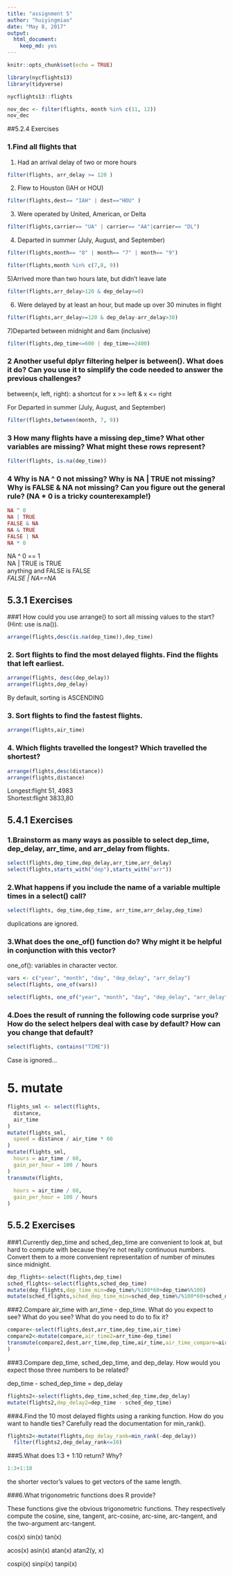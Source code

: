 ```yaml
---
title: "assignment 5"
author: "huiyingmiao"
date: "May 8, 2017"
output: 
  html_document: 
    keep_md: yes
---
```


```r
knitr::opts_chunk$set(echo = TRUE)
```
```r
library(nycflights13)
library(tidyverse)
```



```r
nycflights13::flights
```

```r
nov_dec <- filter(flights, month %in% c(11, 12))
nov_dec
```

##5.2.4 Exercises  

### 1.Find all flights that  

1) Had an arrival delay of two or more hours  
```r
filter(flights, arr_delay >= 120 )
```

2) Flew to Houston (IAH or HOU)  
```r
filter(flights,dest== "IAH" | dest=="HOU" )
```

3) Were operated by United, American, or Delta  
```r
filter(flights,carrier== "UA" | carrier== "AA"|carrier== "DL")
```

4) Departed in summer (July, August, and September)  
```r
filter(flights,month== "8" | month== "7" | month== "9")
```

```r
filter(flights,month %in% c(7,8, 9))
```

5)Arrived more than two hours late, but didn’t leave late

```r
filter(flights,arr_delay>120 & dep_delay<=0)
```

6) Were delayed by at least an hour, but made up over 30 minutes in flight  
```r
filter(flights,arr_delay>=120 & dep_delay-arr_delay>30)
```

7)Departed between midnight and 6am (inclusive)

```r
filter(flights,dep_time<=600 | dep_time==2400)
```

### 2 Another useful dplyr filtering helper is between(). What does it do? Can you use it to simplify the code needed to answer the previous challenges?

between(x, left, right): a shortcut for x >= left & x <= right

For Departed in summer (July, August, and September)  
```r
filter(flights,between(month, 7, 9))
```

### 3 How many flights have a missing dep_time? What other variables are missing? What might these rows represent?

```r
filter(flights, is.na(dep_time))
```


### 4 Why is NA ^ 0 not missing? Why is NA | TRUE not missing? Why is FALSE & NA not missing? Can you figure out the general rule? (NA * 0 is a tricky counterexample!)

```r
NA ^ 0
NA | TRUE
FALSE & NA
NA & TRUE
FALSE | NA
NA * 0 
```

NA ^ 0 == 1   
NA | TRUE is TRUE  
anything and FALSE is  FALSE  
_FALSE | NA==NA_

## 5.3.1 Exercises

###1 How could you use arrange() to sort all missing values to the start? (Hint: use is.na()).  


```r
arrange(flights,desc(is.na(dep_time)),dep_time)
```

### 2. Sort flights to find the most delayed flights. Find the flights that left earliest.

```r
arrange(flights, desc(dep_delay))
arrange(flights,dep_delay)
```

By default, sorting is ASCENDING

### 3. Sort flights to find the fastest flights.
```r
arrange(flights,air_time)
```

### 4. Which flights travelled the longest? Which travelled the shortest?
```r
arrange(flights,desc(distance))
arrange(flights,distance)
```

Longest:flight 51, 4983  
Shortest:flight 3833,80

## 5.4.1 Exercises

### 1.Brainstorm as many ways as possible to select dep_time, dep_delay, arr_time, and arr_delay from flights.

```r
select(flights,dep_time,dep_delay,arr_time,arr_delay)
select(flights,starts_with("dep"),starts_with("arr"))
```

### 2.What happens if you include the name of a variable multiple times in a select() call?

```r
select(flights, dep_time,dep_time, arr_time,arr_delay,dep_time)
```

duplications are ignored.

### 3.What does the one_of() function do? Why might it be helpful in conjunction with this vector?

one_of(): variables in character vector.
```r
vars <- c("year", "month", "day", "dep_delay", "arr_delay")
select(flights, one_of(vars))

select(flights, one_of("year", "month", "day", "dep_delay", "arr_delay"))
```


### 4.Does the result of running the following code surprise you? How do the select helpers deal with case by default? How can you change that default?


```r
select(flights, contains("TIME"))
```

Case is ignored...


# 5. mutate

```r
flights_sml <- select(flights, 
  distance, 
  air_time
)
mutate(flights_sml,
  speed = distance / air_time * 60
)
mutate(flights_sml,
  hours = air_time / 60,
  gain_per_hour = 100 / hours
)
transmute(flights,
  
  hours = air_time / 60,
  gain_per_hour = 100 / hours
)
```

## 5.5.2 Exercises

###1.Currently dep_time and sched_dep_time are convenient to look at, but hard to compute with because they’re not really continuous numbers. Convert them to a more convenient representation of number of minutes since midnight.
```r
dep_flights<-select(flights,dep_time)
sched_flights<-select(flights,sched_dep_time)
mutate(dep_flights,dep_time_min=dep_time%/%100*60+dep_time%%100)
mutate(sched_flights,sched_dep_time_min=sched_dep_time%/%100*60+sched_dep_time%%100)
```


###2.Compare air_time with arr_time - dep_time. What do you expect to see? What do you see? What do you need to do to fix it?

```r
compare<-select(flights,dest,arr_time,dep_time,air_time)
compare2<-mutate(compare,air_time2=arr_time-dep_time)
transmute(compare2,dest,arr_time,dep_time,air_time,air_time_compare=air_time2%/%100*60+air_time2%%100
)
```

###3.Compare dep_time, sched_dep_time, and dep_delay. How would you expect those three numbers to be related?

dep_time - sched_dep_time = dep_delay

```r
flights2<-select(flights,dep_time,sched_dep_time,dep_delay)
mutate(flights2,dep_delay2=dep_time - sched_dep_time)
```

###4.Find the 10 most delayed flights using a ranking function. How do you want to handle ties? Carefully read the documentation for min_rank().

```r
flights2<-mutate(flights,dep_delay_rank=min_rank(-dep_delay))
  filter(flights2,dep_delay_rank<=10)
```

###5.What does 1:3 + 1:10 return? Why?

```r
1:3+1:10
```

the shorter vector’s values to get vectors of the same length.

###6.What trigonometric functions does R provide?

These functions give the obvious trigonometric functions. They respectively compute the cosine, sine, tangent, arc-cosine, arc-sine, arc-tangent, and the two-argument arc-tangent.

cos(x)
sin(x)
tan(x)

acos(x)
asin(x)
atan(x)
atan2(y, x)

cospi(x)
sinpi(x)
tanpi(x)